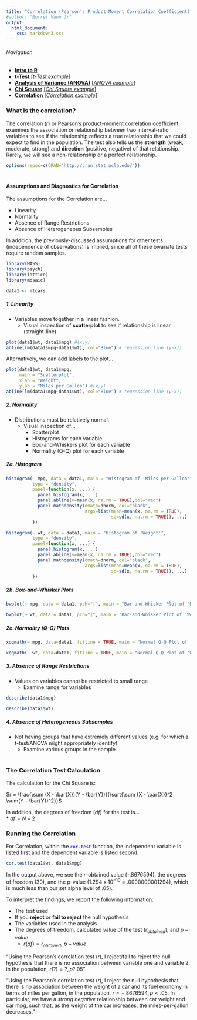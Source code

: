 ```yaml
---
title: "Correlation (Pearson's Product Moment Correlation Coefficient)"
#author: "Burrel Vann Jr"
output: 
  html_document: 
    css: markdown3.css
---
```



###### Navigation

* [**Intro to R**](Intro-and-Univariate-Statistics.html)
* [**t-Test**](t-test.html) [[*t-Test example*]](t-test-example.html)
* [**Analysis of Variance (ANOVA)**](anova.html) [[*ANOVA example*]](anova-example.html)
* [**Chi Square**](chi-square.html) [[*Chi Square example*]](chi-square-example.html)
* [**Correlation**](correlation.html) [[*Correlation example*]](correlation-example.html)


### What is the correlation?

The correlation ($r$) or Pearson's product-moment correlation coefficient examines the association or relationship between two interval-ratio variables to see if the relationship reflects a true relationship that we could expect to find in the population. The test also tells us the **strength** (weak, moderate, strong) and **direction** (positive, negative) of that relationship. Rarely, we will see a non-relationship or a perfect relationship.





```r
options(repos=c(CRAN="http://cran.stat.ucla.edu/"))
```

# 

#

#### Assumptions and Diagnostics for Correlation

The assumptions for the Correlation are...

* Linearity
* Normality
* Absence of Range Restrictions
* Absence of Heterogeneous Subsamples

In addition, the previously-discussed assumptions for other tests (independence of observations) is implied, since all of these bivariate tests require random samples.

```r
library(MASS)
library(psych)
library(lattice)
library(mosaic)
```


```r
data1 <- mtcars
```


##### 1. Linearity
* Variables move together in a linear fashion.
  + Visual inspection of **scatterplot** to see if relationship is linear (straight-line)

```r
plot(data1$wt, data1$mpg) #(x,y)
abline(lm(data1$mpg~data1$wt), col="Blue") # regression line (y~x))
```

Alternatively, we can add labels to the plot...

```r
plot(data1$wt, data1$mpg,
     main = "Scatterplot",
     xlab = "Weight",
     ylab = "Miles per Gallon") #(x,y)
abline(lm(data1$mpg~data1$wt), col="Blue") # regression line (y~x))
```


##### 2. Normality 

* Distributions must be relatively normal.
  + Visual inspection of...
    + Scatterplot
    + Histograms for each variable
    + Box-and-Whiskers plot for each variable
    + Normality (Q-Q) plot for each variable

##### 2a. Histogram

```r
histogram(~ mpg, data = data1, main = "Histogram of 'Miles per Gallon'", 
          type = "density", 
          panel=function(x, ...) {
            panel.histogram(x, ...)
            panel.abline(v=mean(x, na.rm = TRUE),col="red")
            panel.mathdensity(dmath=dnorm, col="black", 
                              args=list(mean=mean(x, na.rm = TRUE),
                                        sd=sd(x, na.rm = TRUE)), ...)            
          }) 
```

```r
histogram(~ wt, data = data1, main = "Histogram of 'Weight'", 
          type = "density", 
          panel=function(x, ...) {
            panel.histogram(x, ...)
            panel.abline(v=mean(x, na.rm = TRUE),col="red")
            panel.mathdensity(dmath=dnorm, col="black", 
                              args=list(mean=mean(x, na.rm = TRUE),
                                        sd=sd(x, na.rm = TRUE)), ...)            
          }) 
```

##### 2b. Box-and-Whisker Plots

```r
bwplot(~ mpg, data = data1, pch="|", main = "Bar-and-Whisker Plot of 'Miles per Gallon'")
```

```r
bwplot(~ wt, data = data1, pch="|", main = "Bar-and-Whisker Plot of 'Weight'")
```


##### 2c. Normality (Q-Q) Plots

```r
xqqmath(~ mpg, data=data1, fitline = TRUE, main = "Normal Q-Q Plot of 'Miles per Gallon'", xlab = "Expected Normal")
```

```r
xqqmath(~ wt, data=data1, fitline = TRUE, main = "Normal Q-Q Plot of 'Weight'", xlab = "Expected Normal")
```


##### 3. Absence of Range Restrictions
* Values on variables cannot be restricted to small range
  + Examine range for variables
  
```r
describe(data1$mpg)
```

```r
describe(data1$wt)
```

##### 4. Absence of Heterogeneous Subsamples
* Not having groups that have extremely different values (e.g. for which a t-test/ANOVA might appropriately identify)
  + Examine various groups in the sample



#
### The Correlation Test Calculation

The calculation for the Chi Square is:

 $r = \frac{\sum (X - \bar{X})(Y - \bar{Y})}{\sqrt{\sum (X - \bar{X})^2 \sum(Y - \bar{Y})^2}}$
 


In addition, the degrees of freedom ($df$) for the test is...<br> 
* $df = N - 2$


### Running the Correlation



For Correlation, within the <span style="color:blue">`cor.test`</span> function, the independent variable is listed first and the dependent variable is listed second. 



```r
cor.test(data1$wt, data1$mpg)
```

In the output above, we see the $r$-obtained value (-.8676594), the degrees of freedom (30), and the p-value (1.294 x $10^{-10}$ = .0000000001294), which is much less than our set alpha level of .05).

To interpret the findings, we report the following information:

* The test used
* If you **reject** or **fail to reject** the null hypothesis
* The variables used in the analysis
* The degrees of freedom, calculated value of the test ($r_{obtained}$), and $p-value$
  + $r(df) = r_{obtained}$, $p-value$

“Using the Pearson's correlation test ($r$), I reject/fail to reject the null hypothesis that there is no association between variable one and variable 2, in the population, $r(?) = ?, p ? .05$” 

“Using the Pearson's correlation test ($r$), I reject the null hypothesis that there is no association between the weight of a car and its fuel economy in terms of miles per gallon, in the population, $r = -.8676594, p \lt .05$. In particular, we have a *strong* *negative* relationship between car weight and car mpg, such that, as the weight of the car increases, the miles-per-gallon decreases.” 



<br><br><br>
